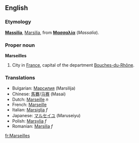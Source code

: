==English==
===Etymology===
{{L.}} '''[[Massilia]]''', [[Marsilia]], from {{Gr.}} '''[[Μασσαλία]]''' (''Massalia''). 

===Proper noun===
{{wikipedia}}
'''Marseilles'''

# City in [[France]], capital of the department [[Bouches-du-Rhône]].

===Translations===
*Bulgarian: [[Марсилия]] (Marsilija)
*Chinese: [[馬賽]]/[[马赛]] (Masai)
*Dutch: [[Marseille]] ''n''
*French: [[Marseille]]
*Italian: [[Marsiglia]] ''f''
*Japanese: [[マルセイユ]] (Maruseiyu)
*Polish: [[Marsylia]] ''f''
*Romanian: [[Marsilia]] ''f''

[[fr:Marseilles]]